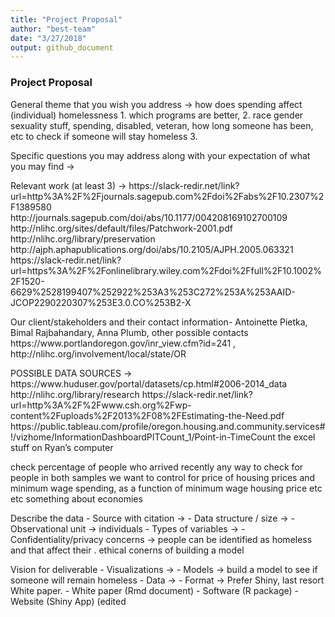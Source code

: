 ```yaml
---
title: "Project Proposal"
author: "best-team"
date: "3/27/2018"
output: github_document
---
```


### Project Proposal

General theme that you wish you address -> how does spending affect (individual) homelessness
1. which programs are better, 
2. race gender sexuality stuff, spending, disabled, veteran, how long someone has been,  etc to check if someone will stay homeless
3. 

Specific questions you may address along with your expectation of what you may find ->

Relevant work (at least 3) -> https://slack-redir.net/link?url=http%3A%2F%2Fjournals.sagepub.com%2Fdoi%2Fabs%2F10.2307%2F1389580
http://journals.sagepub.com/doi/abs/10.1177/004208169102700109
http://nlihc.org/sites/default/files/Patchwork-2001.pdf
http://nlihc.org/library/preservation
http://ajph.aphapublications.org/doi/abs/10.2105/AJPH.2005.063321
https://slack-redir.net/link?url=https%3A%2F%2Fonlinelibrary.wiley.com%2Fdoi%2Ffull%2F10.1002%2F1520-6629%2528199407%252922%253A3%253C272%253A%253AAID-JCOP2290220307%253E3.0.CO%253B2-X


Our client/stakeholders and their contact information-  Antoinette Pietka, Bimal Rajbahandary, Anna Plumb, other possible contacts https://www.portlandoregon.gov/inr_view.cfm?id=241 , http://nlihc.org/involvement/local/state/OR 


POSSIBLE DATA SOURCES -> https://www.huduser.gov/portal/datasets/cp.html#2006-2014_data
http://nlihc.org/library/research
https://slack-redir.net/link?url=http%3A%2F%2Fwww.csh.org%2Fwp-content%2Fuploads%2F2013%2F08%2FEstimating-the-Need.pdf
https://public.tableau.com/profile/oregon.housing.and.community.services#!/vizhome/InformationDashboardPITCount_1/Point-in-TimeCount
the excel stuff on Ryan's computer



check percentage of people who arrived recently
any way to check for people in both samples
we want to control for price of housing prices and minimum wage
spending, as a function of minimum wage housing price etc etc something about economies



Describe the data
- Source with citation ->
- Data structure / size ->
- Observational unit -> individuals
- Types of variables ->
- Confidentiality/privacy concerns -> people can be identified as homeless and that affect their . ethical conerns of building a model

Vision for deliverable
- Visualizations ->
- Models -> build a model to see if someone will remain homeless
- Data ->
- Format -> Prefer Shiny, last resort White paper.
  - White paper (Rmd document)
  - Software (R package)
  - Website (Shiny App) (edited